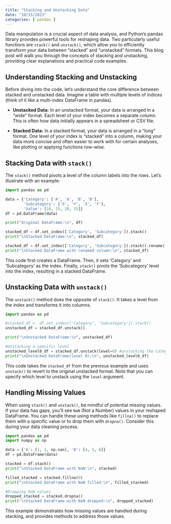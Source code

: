 ```yaml
---
title: "Stacking and Unstacking Data"
date: "10/15/2023"
categories: [ pandas ]
---
```



Data manipulation is a crucial aspect of data analysis, and Python's pandas library provides powerful tools for reshaping data.  Two particularly useful functions are `stack()` and `unstack()`, which allow you to efficiently transform your data between "stacked" and "unstacked" formats. This blog post will walk you through the concepts of stacking and unstacking, providing clear explanations and practical code examples.


## Understanding Stacking and Unstacking

Before diving into the code, let's understand the core difference between stacked and unstacked data.  Imagine a table with multiple levels of indices (think of it like a multi-index DataFrame in pandas).

* **Unstacked Data:**  In an unstacked format, your data is arranged in a "wide" format.  Each level of your index becomes a separate column. This is often how data initially appears in a spreadsheet or CSV file.

* **Stacked Data:**  In a stacked format, your data is arranged in a "long" format. One level of your index is "stacked" into a column, making your data more concise and often easier to work with for certain analyses, like plotting or applying functions row-wise.


## Stacking Data with `stack()`

The `stack()` method pivots a level of the column labels into the rows.  Let's illustrate with an example:

```python
import pandas as pd

data = {'Category': ['A', 'A', 'B', 'B'],
        'Subcategory': ['X', 'Y', 'X', 'Y'],
        'Value': [10, 15, 20, 25]}
df = pd.DataFrame(data)

print("Original DataFrame:\n", df)

stacked_df = df.set_index(['Category', 'Subcategory']).stack()
print("\nStacked DataFrame:\n", stacked_df)

stacked_df = df.set_index(['Category', 'Subcategory']).stack().rename('Value_stacked')
print("\nStacked DataFrame with renamed column:\n", stacked_df)


```

This code first creates a DataFrame. Then, it sets 'Category' and 'Subcategory' as the index. Finally, `stack()` pivots the 'Subcategory' level into the index, resulting in a stacked DataFrame.


## Unstacking Data with `unstack()`

The `unstack()` method does the opposite of `stack()`. It takes a level from the index and transforms it into columns.


```python
import pandas as pd

#stacked_df =  df.set_index(['Category', 'Subcategory']).stack()
unstacked_df = stacked_df.unstack()

print("\nUnstacked DataFrame:\n", unstacked_df)

#Unstacking a specific level
unstacked_level0_df = stacked_df.unstack(level=0) #unstacking the Category level
print("\nUnstacked DataFrame(level 0):\n", unstacked_level0_df)


```

This code takes the `stacked_df` from the previous example and uses `unstack()` to revert to the original unstacked format. Note that you can specify which level to unstack using the `level` argument.



## Handling Missing Values

When using `stack()` and `unstack()`, be mindful of potential missing values. If your data has gaps, you'll see `NaN` (Not a Number) values in your reshaped DataFrame.  You can handle these using methods like `fillna()` to replace them with a specific value or to drop them with `dropna()`.  Consider this during your data cleaning process.


```python
import pandas as pd
import numpy as np

data = {'A': [1, 2, np.nan], 'B': [4, 5, 6]}
df = pd.DataFrame(data)

stacked = df.stack()
print("\nStacked DataFrame with NaN:\n", stacked)

filled_stacked = stacked.fillna(0)
print("\nStacked DataFrame with NaN filled:\n", filled_stacked)

#Dropping NaN values
dropped_stacked = stacked.dropna()
print("\nStacked DataFrame with NaN dropped:\n", dropped_stacked)


```

This example demonstrates how missing values are handled during stacking, and provides methods to address those values.

